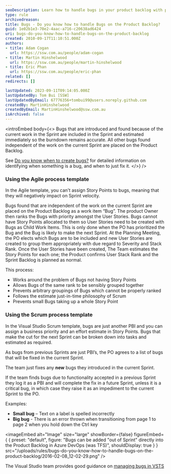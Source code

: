 ```yaml
---
seoDescription: Learn how to handle bugs in your product backlog with proven Agile and Scrum strategies.
type: rule
archivedreason:
title: Bugs - Do you know how to handle Bugs on the Product Backlog?
guid: 1e02b1e3-70e2-4aac-a716-c20638ad6424
uri: bugs-do-you-know-how-to-handle-bugs-on-the-product-backlog
created: 2010-09-17T11:10:51.000Z
authors:
- title: Adam Cogan
  url: https://ssw.com.au/people/adam-cogan
- title: Martin Hinshelwood
  url: https://ssw.com.au/people/martin-hinshelwood
- title: Eric Phan
  url: https://ssw.com.au/people/eric-phan
related: []
redirects: []

lastUpdated: 2023-09-11T09:14:05.000Z
lastUpdatedBy: Tom Bui [SSW]
lastUpdatedByEmail: 67776356+tombui99@users.noreply.github.com
createdBy: MartinHinshelwood
createdByEmail: MartinHinshelwood@ssw.com.au
isArchived: false
---
```


<introEmbed
  body={<>
Bugs that are introduced and found because of the current work in the Sprint are included in the Sprint and estimated immediately so the burndown remains accurate. All other bugs found independent of the work on the current Sprint are placed on the Product Backlog.

See [Do you know when to create bugs?](/during-a-sprint-do-you-know-when-to-create-bugs) for detailed information on identifying when something is a bug, and when to just fix it.
  </>}
/>
### Using the Agile process template

In the Agile template, you can't assign Story Points to bugs, meaning that they will negatively impact on Sprint velocity.

Bugs found that are independent of the work on the current Sprint are placed on the Product Backlog as a work item “Bug”. The product Owner then ranks the Bugs with priority amongst the User Stories. Bugs cannot have Story Points allocated to them so User Stories need to be created with Bugs as Child Work Items. This is only done when the PO has prioritized the Bug and the Bug is likely to make the next Sprint. At the Planning Meeting, the PO elects which Bugs are to be included and new User Stories are created to group them appropriately with due regard to Severity and Stack Rank. Once the User Stories have been created, The Team estimates the Story Points for each one; the Product confirms User Stack Rank and the Sprint Backlog is planned as normal.

This process:

* Works around the problem of Bugs not having Story Points
* Allows Bugs of the same rank to be sensibly grouped together
* Prevents arbitrary groupings of Bugs which cannot be properly ranked
* Follows the estimate just-in-time philosophy of Scrum
* Prevents small Bugs taking up a whole Story Point

### Using the Scrum process template

In the Visual Studio Scrum template, bugs are just another PBI and you can assign a business priority and an effort estimate in Story Points. Bugs that make the cut for the next Sprint can be broken down into tasks and estimated as required.

As bugs from previous Sprints are just PBI’s, the PO agrees to a list of bugs that will be fixed in the current Sprint.

The team just fixes any  **new** bugs they introduced in the current Sprint.

If the team finds bugs due to functionality accepted in a previous Sprint they log it as a PBI and will complete the fix in a future Sprint, unless it is a critical bug, in which case they raise it as an impediment to the current Sprint to the PO.

Examples:

* **Small bug** – Text on a label is spelled incorrectly
* **Big bug** - There is an error thrown when transitioning from page 1 to page 2 when you hold down the Ctrl key


<imageEmbed
  alt="Image"
  size="large"
  showBorder={false}
  figureEmbed={ {
    preset: "default",
    figure: "Bugs can be added \"out of Sprint\" directly into the Product Backlog in Azure DevOps (was TFS)",
    shouldDisplay: true
  } }
  src="/uploads/rules/bugs-do-you-know-how-to-handle-bugs-on-the-product-backlog/2016-02-08_12-02-29.png"
/>


The Visual Studio team provides good guidance on [managing bugs in VSTS](https://www.visualstudio.com/en-us/docs/work/backlogs/manage-bugs)
